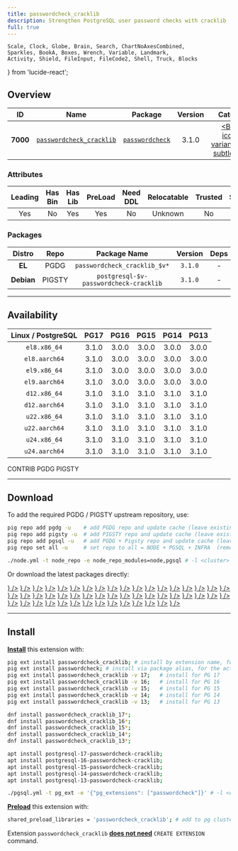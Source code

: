 ```yaml
---
title: passwordcheck_cracklib
description: Strengthen PostgreSQL user password checks with cracklib
full: true
---
```


    Scale, Clock, Globe, Brain, Search, ChartNoAxesCombined,
    Sparkles, BookA, Boxes, Wrench, Variable, Landmark,
    Activity, Shield, FileInput, FileCode2, Shell, Truck, Blocks
} from 'lucide-react';

## Overview

| <TooltipIconButton tooltip="Extension unique identifier" side="top">ID</TooltipIconButton> | <TooltipIconButton tooltip="Extension name" side="top">Name</TooltipIconButton> | <TooltipIconButton tooltip="Package name for installation" side="top">Package</TooltipIconButton> | <TooltipIconButton tooltip="Latest available extension version" side="top">Version</TooltipIconButton> | <TooltipIconButton tooltip="Extension category" side="top">Category</TooltipIconButton> | <TooltipIconButton tooltip="Open source license" side="top">License</TooltipIconButton> | <TooltipIconButton tooltip="Programming language" side="top">Lang</TooltipIconButton> |
|:--------:|:--------:|:----------:|:--------------:|:---------------------------------------:|:------------------------------------------------------:|:----:|
| **7000** | [`passwordcheck_cracklib`](https://github.com/devrimgunduz/passwordcheck_cracklib) | [`passwordcheck`](/ext/passwordcheck_cracklib) | 3.1.0 | <a href="/ext/sec" className="no-underline"><Badge icon={<Shield />} variant="red-subtle">SEC</Badge></a> | <a href="/ext/list/license#lgpl-21" className="no-underline"><Badge icon={<Scale />} variant="amber-subtle">LGPL-2.1</Badge></a> | <a href="/ext/list/lang#c"><Badge icon={<FileCode2 />} variant="blue-subtle">C</Badge></a> |

### Attributes

| <TooltipIconButton tooltip="The Primary Leading extension in the Package" side="top">Leading</TooltipIconButton> | <TooltipIconButton tooltip="Contains binary utils" side="top">Has Bin</TooltipIconButton> | <TooltipIconButton tooltip="Contains .so shared library files" side="top">Has Lib</TooltipIconButton> | <TooltipIconButton tooltip="Requires preloading via shared_preload_libraries" side="top">PreLoad</TooltipIconButton> | <TooltipIconButton tooltip="Requires CREATE EXTENSION DDL command" side="top">Need DDL</TooltipIconButton> | <TooltipIconButton tooltip="Can be installed in any schema" side="top">Relocatable</TooltipIconButton> | <TooltipIconButton tooltip="Can be created by non-superuser" side="top">Trusted</TooltipIconButton> | <TooltipIconButton tooltip="Schemas used by this extension" side="top">Schemas</TooltipIconButton> |
|:-------:|:-------:|:-------:|:-------:|:--------:|:-----------:|:-------:|:-------:|
| Yes | No | Yes | Yes | No | Unknown | No | - |

### Packages

| <TooltipIconButton tooltip="Linux distribution family, EL or Debian" side="top">Distro</TooltipIconButton> | <TooltipIconButton tooltip="Package repository" side="top">Repo</TooltipIconButton> | <TooltipIconButton tooltip="The RPM/DEB Package Name Pattern (replace $v with real pg major)" side="top">Package Name</TooltipIconButton> | <TooltipIconButton tooltip="Latest package version" side="top">Version</TooltipIconButton> | <TooltipIconButton tooltip="RPM/DEB Package dependencies" side="top">Deps</TooltipIconButton> | <TooltipIconButton tooltip="Available in these PostgreSQL Major Versions" side="top">PG Major</TooltipIconButton> |
|:----------:|:--------:|:------------------------:|:-----------:|:------------:|:------------------:|
|   **EL**   | <Badge variant="blue-subtle"><span className="font-bold">PGDG</span></Badge> | `passwordcheck_cracklib_$v*` | `3.1.0` | - | <Badge variant="green-subtle">17</Badge><Badge variant="green-subtle">16</Badge><Badge variant="green-subtle">15</Badge><Badge variant="green-subtle">14</Badge><Badge variant="green-subtle">13</Badge> |
| **Debian** | <Badge variant="amber-subtle"><span className="font-bold">PIGSTY</span></Badge> | `postgresql-$v-passwordcheck-cracklib` | `3.1.0` | - | <Badge variant="green-subtle">17</Badge><Badge variant="green-subtle">16</Badge><Badge variant="green-subtle">15</Badge><Badge variant="green-subtle">14</Badge><Badge variant="green-subtle">13</Badge> |



------

## Availability

| <TooltipIconButton tooltip="Linux Distro Arch / PostgreSQL Major Version" side="top">Linux / PostgreSQL </TooltipIconButton> | **PG17** | **PG16** | **PG15** | **PG14** | **PG13** |
|:-----:|:-----:|:-----:|:-----:|:-----:|:-----:|
| `el8.x86_64` | <Badge variant="blue-subtle">3.1.0</Badge> | <Badge variant="blue-subtle">3.0.0</Badge> | <Badge variant="blue-subtle">3.0.0</Badge> | <Badge variant="blue-subtle">3.0.0</Badge> | <Badge variant="blue-subtle">3.0.0</Badge> |
| `el8.aarch64` | <Badge variant="blue-subtle">3.1.0</Badge> | <Badge variant="blue-subtle">3.0.0</Badge> | <Badge variant="blue-subtle">3.0.0</Badge> | <Badge variant="blue-subtle">3.0.0</Badge> | <Badge variant="blue-subtle">3.0.0</Badge> |
| `el9.x86_64` | <Badge variant="blue-subtle">3.1.0</Badge> | <Badge variant="blue-subtle">3.0.0</Badge> | <Badge variant="blue-subtle">3.0.0</Badge> | <Badge variant="blue-subtle">3.0.0</Badge> | <Badge variant="blue-subtle">3.0.0</Badge> |
| `el9.aarch64` | <Badge variant="blue-subtle">3.1.0</Badge> | <Badge variant="blue-subtle">3.0.0</Badge> | <Badge variant="blue-subtle">3.0.0</Badge> | <Badge variant="blue-subtle">3.0.0</Badge> | <Badge variant="blue-subtle">3.0.0</Badge> |
| `d12.x86_64` | <Badge variant="amber-subtle">3.1.0</Badge> | <Badge variant="amber-subtle">3.1.0</Badge> | <Badge variant="amber-subtle">3.1.0</Badge> | <Badge variant="amber-subtle">3.1.0</Badge> | <Badge variant="amber-subtle">3.1.0</Badge> |
| `d12.aarch64` | <Badge variant="amber-subtle">3.1.0</Badge> | <Badge variant="amber-subtle">3.1.0</Badge> | <Badge variant="amber-subtle">3.1.0</Badge> | <Badge variant="amber-subtle">3.1.0</Badge> | <Badge variant="amber-subtle">3.1.0</Badge> |
| `u22.x86_64` | <Badge variant="amber-subtle">3.1.0</Badge> | <Badge variant="amber-subtle">3.1.0</Badge> | <Badge variant="amber-subtle">3.1.0</Badge> | <Badge variant="amber-subtle">3.1.0</Badge> | <Badge variant="amber-subtle">3.1.0</Badge> |
| `u22.aarch64` | <Badge variant="amber-subtle">3.1.0</Badge> | <Badge variant="amber-subtle">3.1.0</Badge> | <Badge variant="amber-subtle">3.1.0</Badge> | <Badge variant="amber-subtle">3.1.0</Badge> | <Badge variant="amber-subtle">3.1.0</Badge> |
| `u24.x86_64` | <Badge variant="amber-subtle">3.1.0</Badge> | <Badge variant="amber-subtle">3.1.0</Badge> | <Badge variant="amber-subtle">3.1.0</Badge> | <Badge variant="amber-subtle">3.1.0</Badge> | <Badge variant="amber-subtle">3.1.0</Badge> |
| `u24.aarch64` | <Badge variant="amber-subtle">3.1.0</Badge> | <Badge variant="amber-subtle">3.1.0</Badge> | <Badge variant="amber-subtle">3.1.0</Badge> | <Badge variant="amber-subtle">3.1.0</Badge> | <Badge variant="amber-subtle">3.1.0</Badge> |

<Badge variant="green-subtle"><span className="font-black">CONTRIB</span></Badge> <Badge variant="blue-subtle"><span className="font-black">PGDG</span></Badge> <Badge variant="amber-subtle"><span className="font-black">PIGSTY</span></Badge>

------

## Download

To add the required PGDG / PIGSTY upstream repository, use:

```bash tab="pig"
pig repo add pgdg -u    # add PGDG repo and update cache (leave existing repos)
pig repo add pigsty -u  # add PIGSTY repo and update cache (leave existing repos)
pig repo add pgsql -u   # add PGDG + Pigsty repo and update cache (leave existing repos)
pig repo set all -u     # set repo to all = NODE + PGSQL + INFRA  (remove existing repos)
```
```bash tab="pigsty"
./node.yml -t node_repo -e node_repo_modules=node,pgsql # -l <cluster>
```

Or download the latest packages directly:

<Files>
    <Folder name="el8.x86_64">
        <a href="https://download.postgresql.org/pub/repos/yum/17/redhat/rhel-8-x86_64/passwordcheck_cracklib_17-3.1.0-2PGDG.rhel8.x86_64.rpm"><File name="passwordcheck_cracklib_17-3.1.0-2PGDG.rhel8.x86_64.rpm" icon={<Package className="text-emerald-500" />} /></a>
        <a href="https://download.postgresql.org/pub/repos/yum/16/redhat/rhel-8-x86_64/passwordcheck_cracklib_16-3.0.0-1.rhel8.1.x86_64.rpm"><File name="passwordcheck_cracklib_16-3.0.0-1.rhel8.1.x86_64.rpm" icon={<Package className="text-emerald-500" />} /></a>
        <a href="https://download.postgresql.org/pub/repos/yum/15/redhat/rhel-8-x86_64/passwordcheck_cracklib_15-3.0.0-1.rhel8.x86_64.rpm"><File name="passwordcheck_cracklib_15-3.0.0-1.rhel8.x86_64.rpm" icon={<Package className="text-emerald-500" />} /></a>
        <a href="https://download.postgresql.org/pub/repos/yum/14/redhat/rhel-8-x86_64/passwordcheck_cracklib_14-3.0.0-1.rhel8.x86_64.rpm"><File name="passwordcheck_cracklib_14-3.0.0-1.rhel8.x86_64.rpm" icon={<Package className="text-emerald-500" />} /></a>
        <a href="https://download.postgresql.org/pub/repos/yum/13/redhat/rhel-8-x86_64/passwordcheck_cracklib_13-3.0.0-1.rhel8.x86_64.rpm"><File name="passwordcheck_cracklib_13-3.0.0-1.rhel8.x86_64.rpm" icon={<Package className="text-emerald-500" />} /></a>
    </Folder>
    <Folder name="el8.aarch64">
        <a href="https://download.postgresql.org/pub/repos/yum/17/redhat/rhel-8-aarch64/passwordcheck_cracklib_17-3.1.0-2PGDG.rhel8.aarch64.rpm"><File name="passwordcheck_cracklib_17-3.1.0-2PGDG.rhel8.aarch64.rpm" icon={<Package className="text-orange-500" />} /></a>
        <a href="https://download.postgresql.org/pub/repos/yum/16/redhat/rhel-8-aarch64/passwordcheck_cracklib_16-3.0.0-1.rhel8.1.aarch64.rpm"><File name="passwordcheck_cracklib_16-3.0.0-1.rhel8.1.aarch64.rpm" icon={<Package className="text-orange-500" />} /></a>
        <a href="https://download.postgresql.org/pub/repos/yum/15/redhat/rhel-8-aarch64/passwordcheck_cracklib_15-3.0.0-1.rhel8.aarch64.rpm"><File name="passwordcheck_cracklib_15-3.0.0-1.rhel8.aarch64.rpm" icon={<Package className="text-orange-500" />} /></a>
        <a href="https://download.postgresql.org/pub/repos/yum/14/redhat/rhel-8-aarch64/passwordcheck_cracklib_14-3.0.0-1.rhel8.aarch64.rpm"><File name="passwordcheck_cracklib_14-3.0.0-1.rhel8.aarch64.rpm" icon={<Package className="text-orange-500" />} /></a>
        <a href="https://download.postgresql.org/pub/repos/yum/13/redhat/rhel-8-aarch64/passwordcheck_cracklib_13-3.0.0-1.rhel8.aarch64.rpm"><File name="passwordcheck_cracklib_13-3.0.0-1.rhel8.aarch64.rpm" icon={<Package className="text-orange-500" />} /></a>
    </Folder>
    <Folder name="el9.x86_64">
        <a href="https://download.postgresql.org/pub/repos/yum/17/redhat/rhel-9-x86_64/passwordcheck_cracklib_17-3.1.0-2PGDG.rhel9.x86_64.rpm"><File name="passwordcheck_cracklib_17-3.1.0-2PGDG.rhel9.x86_64.rpm" icon={<Package className="text-emerald-500" />} /></a>
        <a href="https://download.postgresql.org/pub/repos/yum/16/redhat/rhel-9-x86_64/passwordcheck_cracklib_16-3.0.0-1.rhel9.1.x86_64.rpm"><File name="passwordcheck_cracklib_16-3.0.0-1.rhel9.1.x86_64.rpm" icon={<Package className="text-emerald-500" />} /></a>
        <a href="https://download.postgresql.org/pub/repos/yum/15/redhat/rhel-9-x86_64/passwordcheck_cracklib_15-3.0.0-1.rhel9.x86_64.rpm"><File name="passwordcheck_cracklib_15-3.0.0-1.rhel9.x86_64.rpm" icon={<Package className="text-emerald-500" />} /></a>
        <a href="https://download.postgresql.org/pub/repos/yum/14/redhat/rhel-9-x86_64/passwordcheck_cracklib_14-3.0.0-1.rhel9.x86_64.rpm"><File name="passwordcheck_cracklib_14-3.0.0-1.rhel9.x86_64.rpm" icon={<Package className="text-emerald-500" />} /></a>
        <a href="https://download.postgresql.org/pub/repos/yum/13/redhat/rhel-9-x86_64/passwordcheck_cracklib_13-3.0.0-1.rhel9.x86_64.rpm"><File name="passwordcheck_cracklib_13-3.0.0-1.rhel9.x86_64.rpm" icon={<Package className="text-emerald-500" />} /></a>
    </Folder>
    <Folder name="el9.aarch64">
        <a href="https://download.postgresql.org/pub/repos/yum/17/redhat/rhel-9-aarch64/passwordcheck_cracklib_17-3.1.0-2PGDG.rhel9.aarch64.rpm"><File name="passwordcheck_cracklib_17-3.1.0-2PGDG.rhel9.aarch64.rpm" icon={<Package className="text-orange-500" />} /></a>
        <a href="https://download.postgresql.org/pub/repos/yum/16/redhat/rhel-9-aarch64/passwordcheck_cracklib_16-3.0.0-1.rhel9.1.aarch64.rpm"><File name="passwordcheck_cracklib_16-3.0.0-1.rhel9.1.aarch64.rpm" icon={<Package className="text-orange-500" />} /></a>
        <a href="https://download.postgresql.org/pub/repos/yum/15/redhat/rhel-9-aarch64/passwordcheck_cracklib_15-3.0.0-1.rhel9.aarch64.rpm"><File name="passwordcheck_cracklib_15-3.0.0-1.rhel9.aarch64.rpm" icon={<Package className="text-orange-500" />} /></a>
        <a href="https://download.postgresql.org/pub/repos/yum/14/redhat/rhel-9-aarch64/passwordcheck_cracklib_14-3.0.0-1.rhel9.aarch64.rpm"><File name="passwordcheck_cracklib_14-3.0.0-1.rhel9.aarch64.rpm" icon={<Package className="text-orange-500" />} /></a>
        <a href="https://download.postgresql.org/pub/repos/yum/13/redhat/rhel-9-aarch64/passwordcheck_cracklib_13-3.0.0-1.rhel9.aarch64.rpm"><File name="passwordcheck_cracklib_13-3.0.0-1.rhel9.aarch64.rpm" icon={<Package className="text-orange-500" />} /></a>
    </Folder>
    <Folder name="d12.x86_64">
        <a href="https://repo.pigsty.io/apt/pgsql/bookworm/pool/main/p/passwordcheck-cracklib/postgresql-17-passwordcheck-cracklib_3.1.0-1PIGSTY~bookworm_amd64.deb"><File name="postgresql-17-passwordcheck-cracklib_3.1.0-1PIGSTY~bookworm_amd64.deb" icon={<Box className="text-emerald-500" />} /></a>
        <a href="https://repo.pigsty.io/apt/pgsql/bookworm/pool/main/p/passwordcheck-cracklib/postgresql-16-passwordcheck-cracklib_3.1.0-1PIGSTY~bookworm_amd64.deb"><File name="postgresql-16-passwordcheck-cracklib_3.1.0-1PIGSTY~bookworm_amd64.deb" icon={<Box className="text-emerald-500" />} /></a>
        <a href="https://repo.pigsty.io/apt/pgsql/bookworm/pool/main/p/passwordcheck-cracklib/postgresql-15-passwordcheck-cracklib_3.1.0-1PIGSTY~bookworm_amd64.deb"><File name="postgresql-15-passwordcheck-cracklib_3.1.0-1PIGSTY~bookworm_amd64.deb" icon={<Box className="text-emerald-500" />} /></a>
        <a href="https://repo.pigsty.io/apt/pgsql/bookworm/pool/main/p/passwordcheck-cracklib/postgresql-14-passwordcheck-cracklib_3.1.0-1PIGSTY~bookworm_amd64.deb"><File name="postgresql-14-passwordcheck-cracklib_3.1.0-1PIGSTY~bookworm_amd64.deb" icon={<Box className="text-emerald-500" />} /></a>
        <a href="https://repo.pigsty.io/apt/pgsql/bookworm/pool/main/p/passwordcheck-cracklib/postgresql-13-passwordcheck-cracklib_3.1.0-1PIGSTY~bookworm_amd64.deb"><File name="postgresql-13-passwordcheck-cracklib_3.1.0-1PIGSTY~bookworm_amd64.deb" icon={<Box className="text-emerald-500" />} /></a>
    </Folder>
    <Folder name="d12.aarch64">
        <a href="https://repo.pigsty.io/apt/pgsql/bookworm/pool/main/p/passwordcheck-cracklib/postgresql-17-passwordcheck-cracklib_3.1.0-1PIGSTY~bookworm_arm64.deb"><File name="postgresql-17-passwordcheck-cracklib_3.1.0-1PIGSTY~bookworm_arm64.deb" icon={<Box className="text-orange-500" />} /></a>
        <a href="https://repo.pigsty.io/apt/pgsql/bookworm/pool/main/p/passwordcheck-cracklib/postgresql-16-passwordcheck-cracklib_3.1.0-1PIGSTY~bookworm_arm64.deb"><File name="postgresql-16-passwordcheck-cracklib_3.1.0-1PIGSTY~bookworm_arm64.deb" icon={<Box className="text-orange-500" />} /></a>
        <a href="https://repo.pigsty.io/apt/pgsql/bookworm/pool/main/p/passwordcheck-cracklib/postgresql-15-passwordcheck-cracklib_3.1.0-1PIGSTY~bookworm_arm64.deb"><File name="postgresql-15-passwordcheck-cracklib_3.1.0-1PIGSTY~bookworm_arm64.deb" icon={<Box className="text-orange-500" />} /></a>
        <a href="https://repo.pigsty.io/apt/pgsql/bookworm/pool/main/p/passwordcheck-cracklib/postgresql-14-passwordcheck-cracklib_3.1.0-1PIGSTY~bookworm_arm64.deb"><File name="postgresql-14-passwordcheck-cracklib_3.1.0-1PIGSTY~bookworm_arm64.deb" icon={<Box className="text-orange-500" />} /></a>
        <a href="https://repo.pigsty.io/apt/pgsql/bookworm/pool/main/p/passwordcheck-cracklib/postgresql-13-passwordcheck-cracklib_3.1.0-1PIGSTY~bookworm_arm64.deb"><File name="postgresql-13-passwordcheck-cracklib_3.1.0-1PIGSTY~bookworm_arm64.deb" icon={<Box className="text-orange-500" />} /></a>
    </Folder>
    <Folder name="u22.x86_64">
        <a href="https://repo.pigsty.io/apt/pgsql/jammy/pool/main/p/passwordcheck-cracklib/postgresql-17-passwordcheck-cracklib_3.1.0-1PIGSTY~jammy_amd64.deb"><File name="postgresql-17-passwordcheck-cracklib_3.1.0-1PIGSTY~jammy_amd64.deb" icon={<Box className="text-emerald-500" />} /></a>
        <a href="https://repo.pigsty.io/apt/pgsql/jammy/pool/main/p/passwordcheck-cracklib/postgresql-16-passwordcheck-cracklib_3.1.0-1PIGSTY~jammy_amd64.deb"><File name="postgresql-16-passwordcheck-cracklib_3.1.0-1PIGSTY~jammy_amd64.deb" icon={<Box className="text-emerald-500" />} /></a>
        <a href="https://repo.pigsty.io/apt/pgsql/jammy/pool/main/p/passwordcheck-cracklib/postgresql-15-passwordcheck-cracklib_3.1.0-1PIGSTY~jammy_amd64.deb"><File name="postgresql-15-passwordcheck-cracklib_3.1.0-1PIGSTY~jammy_amd64.deb" icon={<Box className="text-emerald-500" />} /></a>
        <a href="https://repo.pigsty.io/apt/pgsql/jammy/pool/main/p/passwordcheck-cracklib/postgresql-14-passwordcheck-cracklib_3.1.0-1PIGSTY~jammy_amd64.deb"><File name="postgresql-14-passwordcheck-cracklib_3.1.0-1PIGSTY~jammy_amd64.deb" icon={<Box className="text-emerald-500" />} /></a>
        <a href="https://repo.pigsty.io/apt/pgsql/jammy/pool/main/p/passwordcheck-cracklib/postgresql-13-passwordcheck-cracklib_3.1.0-1PIGSTY~jammy_amd64.deb"><File name="postgresql-13-passwordcheck-cracklib_3.1.0-1PIGSTY~jammy_amd64.deb" icon={<Box className="text-emerald-500" />} /></a>
    </Folder>
    <Folder name="u22.aarch64">
        <a href="https://repo.pigsty.io/apt/pgsql/jammy/pool/main/p/passwordcheck-cracklib/postgresql-17-passwordcheck-cracklib_3.1.0-1PIGSTY~jammy_arm64.deb"><File name="postgresql-17-passwordcheck-cracklib_3.1.0-1PIGSTY~jammy_arm64.deb" icon={<Box className="text-orange-500" />} /></a>
        <a href="https://repo.pigsty.io/apt/pgsql/jammy/pool/main/p/passwordcheck-cracklib/postgresql-16-passwordcheck-cracklib_3.1.0-1PIGSTY~jammy_arm64.deb"><File name="postgresql-16-passwordcheck-cracklib_3.1.0-1PIGSTY~jammy_arm64.deb" icon={<Box className="text-orange-500" />} /></a>
        <a href="https://repo.pigsty.io/apt/pgsql/jammy/pool/main/p/passwordcheck-cracklib/postgresql-15-passwordcheck-cracklib_3.1.0-1PIGSTY~jammy_arm64.deb"><File name="postgresql-15-passwordcheck-cracklib_3.1.0-1PIGSTY~jammy_arm64.deb" icon={<Box className="text-orange-500" />} /></a>
        <a href="https://repo.pigsty.io/apt/pgsql/jammy/pool/main/p/passwordcheck-cracklib/postgresql-14-passwordcheck-cracklib_3.1.0-1PIGSTY~jammy_arm64.deb"><File name="postgresql-14-passwordcheck-cracklib_3.1.0-1PIGSTY~jammy_arm64.deb" icon={<Box className="text-orange-500" />} /></a>
        <a href="https://repo.pigsty.io/apt/pgsql/jammy/pool/main/p/passwordcheck-cracklib/postgresql-13-passwordcheck-cracklib_3.1.0-1PIGSTY~jammy_arm64.deb"><File name="postgresql-13-passwordcheck-cracklib_3.1.0-1PIGSTY~jammy_arm64.deb" icon={<Box className="text-orange-500" />} /></a>
    </Folder>
    <Folder name="u24.x86_64">
        <a href="https://repo.pigsty.io/apt/pgsql/noble/pool/main/p/passwordcheck-cracklib/postgresql-17-passwordcheck-cracklib_3.1.0-1PIGSTY~noble_amd64.deb"><File name="postgresql-17-passwordcheck-cracklib_3.1.0-1PIGSTY~noble_amd64.deb" icon={<Box className="text-emerald-500" />} /></a>
        <a href="https://repo.pigsty.io/apt/pgsql/noble/pool/main/p/passwordcheck-cracklib/postgresql-16-passwordcheck-cracklib_3.1.0-1PIGSTY~noble_amd64.deb"><File name="postgresql-16-passwordcheck-cracklib_3.1.0-1PIGSTY~noble_amd64.deb" icon={<Box className="text-emerald-500" />} /></a>
        <a href="https://repo.pigsty.io/apt/pgsql/noble/pool/main/p/passwordcheck-cracklib/postgresql-15-passwordcheck-cracklib_3.1.0-1PIGSTY~noble_amd64.deb"><File name="postgresql-15-passwordcheck-cracklib_3.1.0-1PIGSTY~noble_amd64.deb" icon={<Box className="text-emerald-500" />} /></a>
        <a href="https://repo.pigsty.io/apt/pgsql/noble/pool/main/p/passwordcheck-cracklib/postgresql-14-passwordcheck-cracklib_3.1.0-1PIGSTY~noble_amd64.deb"><File name="postgresql-14-passwordcheck-cracklib_3.1.0-1PIGSTY~noble_amd64.deb" icon={<Box className="text-emerald-500" />} /></a>
        <a href="https://repo.pigsty.io/apt/pgsql/noble/pool/main/p/passwordcheck-cracklib/postgresql-13-passwordcheck-cracklib_3.1.0-1PIGSTY~noble_amd64.deb"><File name="postgresql-13-passwordcheck-cracklib_3.1.0-1PIGSTY~noble_amd64.deb" icon={<Box className="text-emerald-500" />} /></a>
    </Folder>
    <Folder name="u24.aarch64">
        <a href="https://repo.pigsty.io/apt/pgsql/noble/pool/main/p/passwordcheck-cracklib/postgresql-17-passwordcheck-cracklib_3.1.0-1PIGSTY~noble_arm64.deb"><File name="postgresql-17-passwordcheck-cracklib_3.1.0-1PIGSTY~noble_arm64.deb" icon={<Box className="text-orange-500" />} /></a>
        <a href="https://repo.pigsty.io/apt/pgsql/noble/pool/main/p/passwordcheck-cracklib/postgresql-16-passwordcheck-cracklib_3.1.0-1PIGSTY~noble_arm64.deb"><File name="postgresql-16-passwordcheck-cracklib_3.1.0-1PIGSTY~noble_arm64.deb" icon={<Box className="text-orange-500" />} /></a>
        <a href="https://repo.pigsty.io/apt/pgsql/noble/pool/main/p/passwordcheck-cracklib/postgresql-15-passwordcheck-cracklib_3.1.0-1PIGSTY~noble_arm64.deb"><File name="postgresql-15-passwordcheck-cracklib_3.1.0-1PIGSTY~noble_arm64.deb" icon={<Box className="text-orange-500" />} /></a>
        <a href="https://repo.pigsty.io/apt/pgsql/noble/pool/main/p/passwordcheck-cracklib/postgresql-14-passwordcheck-cracklib_3.1.0-1PIGSTY~noble_arm64.deb"><File name="postgresql-14-passwordcheck-cracklib_3.1.0-1PIGSTY~noble_arm64.deb" icon={<Box className="text-orange-500" />} /></a>
        <a href="https://repo.pigsty.io/apt/pgsql/noble/pool/main/p/passwordcheck-cracklib/postgresql-13-passwordcheck-cracklib_3.1.0-1PIGSTY~noble_arm64.deb"><File name="postgresql-13-passwordcheck-cracklib_3.1.0-1PIGSTY~noble_arm64.deb" icon={<Box className="text-orange-500" />} /></a>
    </Folder>
</Files>

------

## Install

[**Install**](/docs/pgsql/ext/install) this extension with:

```bash tab="pig"
pig ext install passwordcheck_cracklib; # install by extension name, for the current active PG version
pig ext install passwordcheck; # install via package alias, for the active PG version
pig ext install passwordcheck_cracklib -v 17;   # install for PG 17
pig ext install passwordcheck_cracklib -v 16;   # install for PG 16
pig ext install passwordcheck_cracklib -v 15;   # install for PG 15
pig ext install passwordcheck_cracklib -v 14;   # install for PG 14
pig ext install passwordcheck_cracklib -v 13;   # install for PG 13
```
```bash tab="yum" 
dnf install passwordcheck_cracklib_17*;
dnf install passwordcheck_cracklib_16*;
dnf install passwordcheck_cracklib_15*;
dnf install passwordcheck_cracklib_14*;
dnf install passwordcheck_cracklib_13*;
```
```bash tab="apt" 
apt install postgresql-17-passwordcheck-cracklib;
apt install postgresql-16-passwordcheck-cracklib;
apt install postgresql-15-passwordcheck-cracklib;
apt install postgresql-14-passwordcheck-cracklib;
apt install postgresql-13-passwordcheck-cracklib;
```
```bash tab="ansible"
./pgsql.yml -t pg_ext -e '{"pg_extensions": ["passwordcheck"]}' # -l <cls>
```

[**Preload**](/docs/pgsql/ext/load) this extension with:

```bash
shared_preload_libraries = 'passwordcheck_cracklib'; # add to pg cluster config
```

Extension `passwordcheck_cracklib` [**does not need**](/docs/pgsql/ext/create#list-of-extensions-without-ddl) `CREATE EXTENSION` command.


